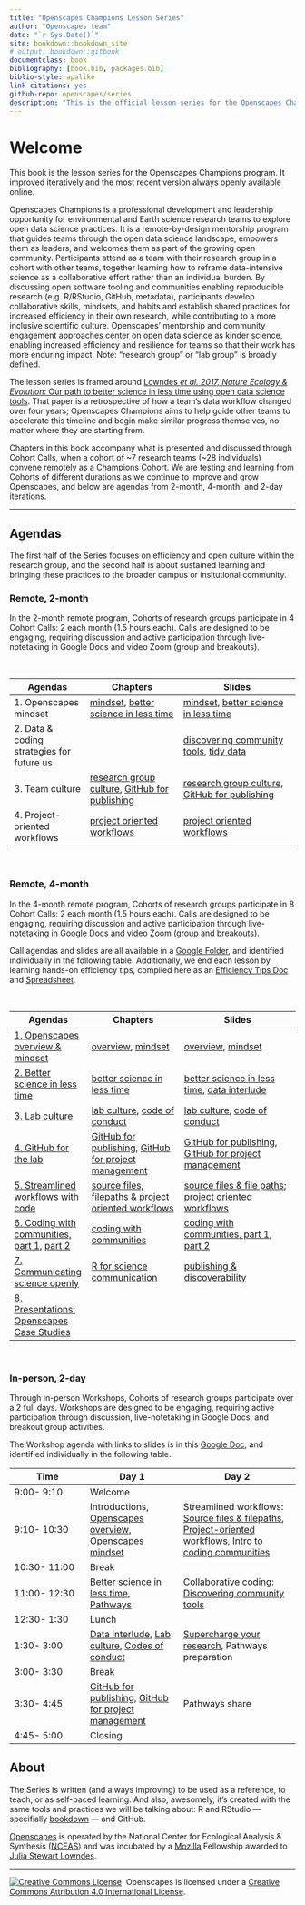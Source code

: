 ```yaml
--- 
title: "Openscapes Champions Lesson Series"
author: "Openscapes team"
date: "`r Sys.Date()`"
site: bookdown::bookdown_site
# output: bookdown::gitbook
documentclass: book
bibliography: [book.bib, packages.bib]
biblio-style: apalike
link-citations: yes
github-repo: openscapes/series
description: "This is the official lesson series for the Openscapes Champions program."
---
```


# Welcome {#welcome}

This book is the lesson series for the Openscapes Champions program. It improved iteratively and the most recent version always openly available online.

Openscapes Champions is a professional development and leadership opportunity for environmental and Earth science research teams to explore open data science practices. It is a remote-by-design mentorship program that guides teams through the open data science landscape, empowers them as leaders, and welcomes them as part of the growing open community. Participants attend as a team with their research group in a cohort with other teams, together learning how to reframe data-intensive science as a collaborative effort rather than an individual burden. By discussing open software tooling and communities enabling reproducible research (e.g. R/RStudio, GitHub, metadata), participants develop collaborative skills, mindsets, and habits and establish shared practices for increased efficiency in their own research, while contributing to a more inclusive scientific culture. Openscapes’ mentorship and community engagement approaches center on open data science as kinder science, enabling increased efficiency and resilience for teams so that their work has more enduring impact. Note: "research group" or "lab group" is broadly defined. 

The lesson series is framed around [Lowndes *et al. 2017, Nature Ecology & Evolution*: Our path to better science in less time using open data science tools](https://www.nature.com/articles/s41559-017-0160). That paper is a retrospective of how a team's data workflow changed over four years; Openscapes Champions aims to help guide other teams to accelerate this timeline and begin make similar progress themselves, no matter where they are starting from. 

Chapters in this book accompany what is presented and discussed through Cohort Calls, when a cohort of ~7 research teams (~28 individuals) convene remotely as a Champions Cohort. We are testing and learning from Cohorts of different durations as we continue to improve and grow Openscapes, and below are agendas from 2-month, 4-month, and 2-day iterations. 

----

## Agendas

The first half of the Series focuses on efficiency and open culture within the research group, and the second half is about sustained learning and bringing these practices to the broader campus or insitutional community. 


### Remote, 2-month

In the 2-month remote program, Cohorts of research groups participate in 4 Cohort Calls: 2 each month (1.5 hours each). Calls are designed to be engaging, requiring discussion and active participation through live-notetaking in Google Docs and video Zoom (group and breakouts). 

<!---
1. Openscapes mindset; Tidy Data.  
Hw: read BSILT
2. better science in less time; Collaborative coding and discovering community tools
Hw: seaside chat: discuss pathway
3. Lab Culture, GitHub for publishing and project management https://docs.github.com/en/github/building-a-strong-community 
Hw: seaside chat: refine pathway, practice gh, CoC...
4. Streamlined workflows: source files & filepaths, project-oriented workflows; share your pathway/next steps
--->

<br>

Agendas          | Chapters |      Slides
------------------|----------------------|---------------------------
1. Openscapes mindset | [mindset](#mindset), [better science in less time](#bsilt) |  [mindset](https://docs.google.com/presentation/d/1giEW0EIYVnxneGpOBSJnEqg-1CVBUGrbH8Z5gawdeBc/edit?usp=sharing), [better science in less time](https://docs.google.com/presentation/d/1RGdNNZwqR74wf1d2XPUwqiaxGVtUnn58awJcEqQ_YHs/edit?usp=sharing)
2. Data & coding strategies for future us |  | [discovering community tools](https://docs.google.com/presentation/d/1czvMz7a84jkaYDwHlG1cuKyf9B0mciQJVOFcc7hZtpU/edit?usp=sharing), [tidy data](https://docs.google.com/presentation/d/1rv-JfJeuYhogxV6Dpn_hNDm09nfKnOMtmZpgcciI_98/edit?usp=sharing) 
3. Team culture | [research group culture](#lab-culture), [GitHub for publishing](#github-pub)| [research group culture](https://docs.google.com/presentation/d/1QlzV7wjP20GoLwpwUmEfBb_y4AuZnJgU_foI564FhXo/edit?usp=sharing), [GitHub for publishing](https://docs.google.com/presentation/d/1lTUAL1vO95dyjcONIWDineAWyEP92pNjFvXAM6u9y5Y/edit?usp=sharing)
4. Project-oriented workflows | [project oriented workflows](#streamlined-code) | [project oriented workflows](https://docs.google.com/presentation/d/1hiSjMjTFhdDO5lLCM4uiU3D8nLFPt8eOEdDPVoaG5UQ/edit?usp=sharing) |

<br>


### Remote, 4-month

In the 4-month remote program, Cohorts of research groups participate in 8 Cohort Calls: 2 each month (1.5 hours each). Calls are designed to be engaging, requiring discussion and active participation through live-notetaking in Google Docs and video Zoom (group and breakouts). 

Call agendas and slides are all available in a [Google Folder](https://drive.google.com/open?id=1HQHXlMVgg9lp2IYkzj8LSAG5bjyKFS6g), and identified individually in the following table. Additionally, we end each lesson by learning hands-on efficiency tips, compiled here as an [Efficiency Tips Doc](https://docs.google.com/document/d/e/2PACX-1vSABwrk4RgOa2XBv0ZVmQCEYtLmT-YOm7WHL0ba0eREcJ5G-uk4abqznKEX0YabHux48uVGxxAZXeJ4/pub) and [Spreadsheet](https://docs.google.com/spreadsheets/d/e/2PACX-1vQqWV6qFUv6WOztKqj52gUfvVlYc5Emw6Z-YzoM5fr9uOHRDLTDC625pdKVe5PwhlRmZlklNB7Lulq4/pubhtml).

<br>

Agendas          | Chapters |      Slides
------------------|----------------------|---------------------------
[1. Openscapes overview & mindset](https://drive.google.com/open?id=1Ia5-w8KiZgyZqX1ErGnrFihDAUAiAzkZwDfSgZw9BMU) | [overview](#overview), [mindset](#mindset) |  [overview](https://docs.google.com/presentation/d/1ePdaUE77BxVpnUUAOolG5WdeINhSZXnfIegmnYw8QVU/edit?usp=sharing), [mindset](https://docs.google.com/presentation/d/1SWjccZAzLC3IPpcmgeQiSdCdbwq_UF5DVEJQEN8ngdA/edit?usp=sharing) 
[2. Better science in less time](https://docs.google.com/document/d/1F4fatp_PLMEm6XbinxZDQjOQ8w1HYSAegmftM4Cm4E8/edit?usp=sharing) | [better science in less time](#bsilt) | [better science in less time](https://docs.google.com/presentation/d/1RGdNNZwqR74wf1d2XPUwqiaxGVtUnn58awJcEqQ_YHs/edit?usp=sharing), [data interlude](https://docs.google.com/presentation/d/1YnHR1OqtpH4LkVaNBF8LhLGPUUx7mDysw4YAR7mKKfE/edit?usp=sharing) 
[3. Lab culture](https://docs.google.com/document/d/1zY-hzebfb7KdwxQ8e4DO_SaaufocmjKEe7HjFw8ThZY/edit?usp=sharing) | [lab culture](#lab-culture), [code of conduct](code-of-conduct) | [lab culture](https://docs.google.com/presentation/d/1QlzV7wjP20GoLwpwUmEfBb_y4AuZnJgU_foI564FhXo/edit?usp=sharing), [code of conduct](https://docs.google.com/presentation/d/1eydm6NcrR_T2NwoMWYBWM682OW-qr755iYemVWL8cJg/edit?usp=sharing)
[4. GitHub for the lab](https://docs.google.com/document/d/1Y8_5EFbsaaH26LvqXc5NZZ66Np4JQWuSemQbCrNIjSY/edit?usp=sharing) |  [GitHub for publishing](#github-pub),  [GitHub for project management](#github-issues) | [GitHub for publishing](https://docs.google.com/presentation/d/1lTUAL1vO95dyjcONIWDineAWyEP92pNjFvXAM6u9y5Y/edit?usp=sharing), [GitHub for project management](https://docs.google.com/presentation/d/1JGFnZqz01Ex8h2qO3OBUHc1OiTFkAqV2ED2XFiMdN4I/edit?usp=sharing)
[5. Streamlined workflows with code](https://docs.google.com/document/d/1QHCmZm4KPuv--35PiohkpGlpwuyhPHCmZ6NczrBHeMY/edit?usp=sharing) | [source files, filepaths & project oriented workflows](#streamlined-code) | [source files & file paths](https://docs.google.com/presentation/d/1HbxQ9Lg-ySEhmvH01PnMX0BDuquQezru73GI3PV-Ibo/edit?usp=sharing); [project oriented workflows](https://docs.google.com/presentation/d/1hiSjMjTFhdDO5lLCM4uiU3D8nLFPt8eOEdDPVoaG5UQ/edit?usp=sharing)
[6. Coding with communities, part 1](https://docs.google.com/document/d/1YHTvob1D-ow9H82x3s1rENX60b5Y-gCo5xWEtGc6fZA/edit?usp=sharing), [part 2](https://docs.google.com/document/d/1C2KlfXLglvWpmlHbR5cxYmm3pZITdTufgAsQdh01rV4/edit?usp=sharing)| [coding with communities](#communities) |  [coding with communities, part 1](https://docs.google.com/presentation/d/1czvMz7a84jkaYDwHlG1cuKyf9B0mciQJVOFcc7hZtpU/edit?usp=sharing), [part 2](https://docs.google.com/presentation/d/1ZYQERUuNJ69QRSUs_JKLdask_VnQRmvMTulv6m2VmUU/edit?usp=sharing)
[7. Communicating science openly](https://docs.google.com/document/d/14lZLb-5IzmoEq2L_DVki99zzMxsesmQbtaA0Uu31f_I/edit?usp=sharing) | [R for science communication](#r-scicomm) | [publishing & discoverability](https://docs.google.com/presentation/d/1efJj7Dxg_g4ZRZT2b1agDQrT3DN5lVcNvv25IWcyGlw/edit#slide=id.g574ba85675_0_10)
[8. Presentations: Openscapes Case Studies](https://docs.google.com/document/d/1MhWL9AnrZr0hfm56pumzExJtkyMoEiylo0GoOyJZm0A/edit?usp=sharing) | | 

<br>



### In-person, 2-day

Through in-person Workshops, Cohorts of research groups participate over a 2 full days. Workshops are designed to be engaging, requiring active participation through discussion, live-notetaking in Google Docs, and breakout group activities. 

The Workshop agenda with links to slides is in this [Google Doc](https://docs.google.com/document/d/1bD3p0gRjS39xF4XxYOXa9XCB6_h6qeVvBSDIrWndQjA/edit?usp=sharing), and identified individually in the following table. 

Time          | Day 1 |      Day 2
------------------|----------------------|---------------------------
9:00- 9:10 | Welcome | 
9:10- 10:30 | Introductions, [Openscapes overview](https://docs.google.com/presentation/d/1ePdaUE77BxVpnUUAOolG5WdeINhSZXnfIegmnYw8QVU/edit?usp=sharing), [Openscapes mindset](https://docs.google.com/presentation/d/1SWjccZAzLC3IPpcmgeQiSdCdbwq_UF5DVEJQEN8ngdA/edit?usp=sharing) |  Streamlined workflows: [Source files & filepaths](https://docs.google.com/presentation/d/1HbxQ9Lg-ySEhmvH01PnMX0BDuquQezru73GI3PV-Ibo/edit?usp=sharing), [Project-oriented workflows](https://docs.google.com/presentation/d/1hiSjMjTFhdDO5lLCM4uiU3D8nLFPt8eOEdDPVoaG5UQ/edit?usp=sharing), [Intro to coding communities](https://docs.google.com/presentation/d/17HSNmBYvPw-7Prioys7WIhL9QGVb3s3bJCLaAJVaChc/edit?usp=sharing) 
10:30- 11:00 | Break 
11:00- 12:30 | [Better science in less time](https://docs.google.com/presentation/d/1RGdNNZwqR74wf1d2XPUwqiaxGVtUnn58awJcEqQ_YHs/edit?usp=sharing),  [Pathways](https://drive.google.com/open?id=1sPoCE6J2avMDRkZl6I-x0uPW0lRkBjcpFelVmJ5_hVg) | Collaborative coding: [Discovering community tools](https://docs.google.com/presentation/d/1czvMz7a84jkaYDwHlG1cuKyf9B0mciQJVOFcc7hZtpU/edit?usp=sharing) 
12:30- 1:30 | Lunch
1:30- 3:00 | [Data interlude](https://docs.google.com/presentation/d/1YnHR1OqtpH4LkVaNBF8LhLGPUUx7mDysw4YAR7mKKfE/edit?usp=sharing), [Lab culture](https://docs.google.com/presentation/d/1QlzV7wjP20GoLwpwUmEfBb_y4AuZnJgU_foI564FhXo/edit?usp=sharing), [Codes of conduct](https://docs.google.com/presentation/d/1eydm6NcrR_T2NwoMWYBWM682OW-qr755iYemVWL8cJg/edit?usp=sharing) | [Supercharge your research](https://docs.google.com/presentation/d/1ZYQERUuNJ69QRSUs_JKLdask_VnQRmvMTulv6m2VmUU/edit?usp=sharing), Pathways preparation 
3:00- 3:30 | Break 
3:30- 4:45 | [GitHub for publishing](https://docs.google.com/presentation/d/1lTUAL1vO95dyjcONIWDineAWyEP92pNjFvXAM6u9y5Y/edit?usp=sharing), [GitHub for project management](https://docs.google.com/presentation/d/1JGFnZqz01Ex8h2qO3OBUHc1OiTFkAqV2ED2XFiMdN4I/edit?usp=sharing) | Pathways share
4:45- 5:00 | Closing


## About

The Series is written (and always improving) to be used as a reference, to teach, or as self-paced learning. And also, awesomely, it's created with the same tools and practices we will be talking about: R and RStudio — specifially [bookdown](https://bookdown.org/yihui/bookdown/) — and GitHub.

[Openscapes](https://openscapes.org) is operated by the National Center for Ecological Analysis & Synthesis ([NCEAS](https://www.nceas.ucsb.edu/)) and was incubated by a [Mozilla](https://foundation.mozilla.org/en/) Fellowship awarded to [Julia Stewart Lowndes](http://jules32.github.io).

----

<a rel='license' href='http://creativecommons.org/licenses/by/4.0/'><img alt='Creative Commons License' style='border-width:0' src='https://i.creativecommons.org/l/by/4.0/88x31.png' /></a>&nbsp;&nbsp;Openscapes is licensed under a <a rel='license' href='http://creativecommons.org/licenses/by/4.0/'>Creative Commons Attribution 4.0 International License</a>.

<!---
resize:
![](img/openscapes_hex_design_final_correct_dimensions.png)
Before you begin, be sure you are all set up: see the prerequisites in Chapter \@ref(overview). 





Mentee topic
Cohort Call topic
Assignment
Table 1
1. Openscapes mindset
read Lowndes et al 2017
2. Better science in less time
Seaside chat, Table 1
Lab culture
3. Lab culture
Code of conduct
4. Github for your lab
Code of conduct on Github
Coding practices
5. R community practices, packages efficiency tour


6. Mid-series check in


Community
7. Study Groups
Start a study group


8. 




9. Amplify




10. Share
--->

